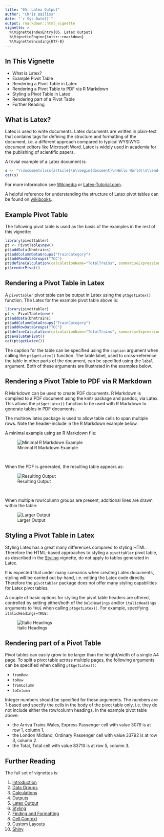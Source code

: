 ```yaml
---
title: "05. Latex Output"
author: "Chris Bailiss"
date: "`r Sys.Date()`"
output: rmarkdown::html_vignette
vignette: >
  %\VignetteIndexEntry{05. Latex Output}
  %\VignetteEngine{knitr::rmarkdown}
  %\VignetteEncoding{UTF-8}
---
```


## In This Vignette

* What is Latex?
* Example Pivot Table
* Rendering a Pivot Table in Latex
* Rendering a Pivot Table to PDF via R Markdown
* Styling a Pivot Table in Latex
* Rendering part of a Pivot Table
* Further Reading

## What is Latex?

Latex is used to write documents.  Latex documents are written in plain-text that contains tags for defining the structure and formatting of the document, i.e. a different approach compared to typical WYSIWYG document editors like Microsoft Word.  Latex is widely used in academia for the publishing of scientific papers.

A trivial example of a Latex document is:

```r
s <- "\\documentclass{article}\n\\begin{document}\nHello World!\n\\end{document}"
cat(s)
```

For more information see [Wikipedia](https://en.wikipedia.org/wiki/LaTeX) or [Latex-Tutorial.com](https://www.latex-tutorial.com/tutorials/).

A helpful reference for understanding the structure of Latex pivot tables can be found on [wikibooks](https://en.wikibooks.org/wiki/LaTeX/Tables).

## Example Pivot Table

The following pivot table is used as the basis of the examples in the rest of this vignette:

```r
library(pivottabler)
pt <- PivotTable$new()
pt$addData(bhmtrains)
pt$addColumnDataGroups("TrainCategory")
pt$addRowDataGroups("TOC")
pt$defineCalculation(calculationName="TotalTrains", summariseExpression="n()")
pt$renderPivot()
```

## Rendering a Pivot Table in Latex

A `pivottabler` pivot table can be output in Latex using the `pt$getLatex()` function.  The Latex for the example pivot table above is:

```r
library(pivottabler)
pt <- PivotTable$new()
pt$addData(bhmtrains)
pt$addColumnDataGroups("TrainCategory")
pt$addRowDataGroups("TOC")
pt$defineCalculation(calculationName="TotalTrains", summariseExpression="n()")
pt$evaluatePivot()
cat(pt$getLatex())
```

The caption for the table can be specified using the `caption` argument when calling the `pt$getLatex()` function.  The table label, used to cross-reference the table in other parts of the document, can be specified using the `label` argument.  Both of these arguments are illustrated in the examples below.

## Rendering a Pivot Table to PDF via R Markdown

R Markdown can be used to create PDF documents.  R Markdown is compiled to a PDF document using the knitr package and pandoc, via Latex.  This allows the `pt$getLatex()` function to be used with R Markdown to generate tables in PDF documents.

The multirow latex package is used to allow table cells to span multiple rows.  Note the header-include in the R Markdown example below. 

A minimal example using an R Markdown file:

![Minimal R Markdown Example](latex1.png)
  
<br />

When the PDF is generated, the resulting table appears as:

![Resulting Output](latex2.png)

<br />
  
When multiple row/column groups are present, additional lines are drawn within the table:

![Larger Output](latex3.png)

## Styling a Pivot Table in Latex

Styling Latex has a great many differences compared to styling HTML.  Therefore the HTML-based approaches to styling a `pivottabler` pivot table, as described in the [Styling](styling.html) vignette, do not apply to tables generated in Latex.

It is expected that under many scenarios when creating Latex documents, styling will be carried out by-hand, i.e. editing the Latex code directly.  Therefore the `pivottabler` package does not offer many styling capabilities for Latex pivot tables.

A couple of basic options for styling the pivot table headers are offered, controlled by setting either/both of the `boldHeadings` and/or `italicHeadings` arguments to `TRUE` when calling `pt$getLatex()`.  For example, specifying `italicHeadings=TRUE`:

![Italic Headings](latex4.png)

## Rendering part of a Pivot Table

Pivot tables can easily grow to be larger than the height/width of a single A4 page.  To split a pivot table across multiple pages, the following arguments can be specified when calling `pt$getLatex()`:

- `fromRow`
- `toRow`
- `fromColumn`
- `toColumn`

Integer numbers should be specified for these arguments.  The numbers are 1-based and specify the cells in the body of the pivot table only, i.e. they do not include either the row/column headings.  In the example pivot table above:

- the Arriva Trains Wales, Express Passenger cell with value 3079 is at row 1, column 1.
- the London Midland, Ordinary Passenger cell with value 33792 is at row 3, column 2.
- the Total, Total cell with value 83710 is at row 5, column 3.

## Further Reading

The full set of vignettes is:

1. [Introduction](introduction.html)
2. [Data Groups](datagroups.html)
3. [Calculations](calculations.html)
4. [Outputs](outputs.html)
5. [Latex Output](latexoutput.html)
6. [Styling](styling.html)
7. [Finding and Formatting](findandformatting.html)
8. [Cell Context](cellcontext.html)
9. [Custom Layouts](customlayouts.html)
10. [Shiny](shiny.html)
